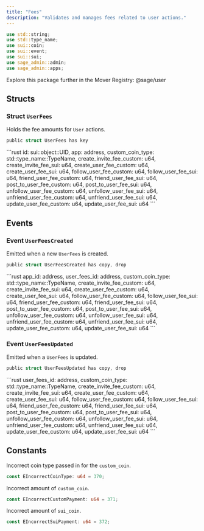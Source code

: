 ```yaml
---
title: "Fees"
description: "Validates and manages fees related to user actions."
---
```


```rust
use std::string;
use std::type_name;
use sui::coin;
use sui::event;
use sui::sui;
use sage_admin::admin;
use sage_admin::apps;
```

<Tip>
  Explore this package further in the Mover Registry: @sage/user
</Tip>

## Structs

### Struct `UserFees`

Holds the fee amounts for `User` actions.

```rust
public struct UserFees has key
```

<Expandable title="Fields">
  ```rust
    id: sui::object::UID,
    app: address,
    custom_coin_type: std::type_name::TypeName,
    create_invite_fee_custom: u64,
    create_invite_fee_sui: u64,
    create_user_fee_custom: u64,
    create_user_fee_sui: u64,
    follow_user_fee_custom: u64,
    follow_user_fee_sui: u64,
    friend_user_fee_custom: u64,
    friend_user_fee_sui: u64,
    post_to_user_fee_custom: u64,
    post_to_user_fee_sui: u64,
    unfollow_user_fee_custom: u64,
    unfollow_user_fee_sui: u64,
    unfriend_user_fee_custom: u64,
    unfriend_user_fee_sui: u64,
    update_user_fee_custom: u64,
    update_user_fee_sui: u64
  ```
</Expandable>

## Events

### Event `UserFeesCreated`

Emitted when a new `UserFees` is created.

```rust
public struct UserFeesCreated has copy, drop
```

<Expandable title="Fields">
  ```rust
    app_id: address,
    user_fees_id: address,
    custom_coin_type: std::type_name::TypeName,
    create_invite_fee_custom: u64,
    create_invite_fee_sui: u64,
    create_user_fee_custom: u64,
    create_user_fee_sui: u64,
    follow_user_fee_custom: u64,
    follow_user_fee_sui: u64,
    friend_user_fee_custom: u64,
    friend_user_fee_sui: u64,
    post_to_user_fee_custom: u64,
    post_to_user_fee_sui: u64,
    unfollow_user_fee_custom: u64,
    unfollow_user_fee_sui: u64,
    unfriend_user_fee_custom: u64,
    unfriend_user_fee_sui: u64,
    update_user_fee_custom: u64,
    update_user_fee_sui: u64
  ```
</Expandable>

### Event `UserFeesUpdated`

Emitted when a `UserFees` is updated.

```rust
public struct UserFeesUpdated has copy, drop
```

<Expandable title="Fields">
  ```rust
    user_fees_id: address,
    custom_coin_type: std::type_name::TypeName,
    create_invite_fee_custom: u64,
    create_invite_fee_sui: u64,
    create_user_fee_custom: u64,
    create_user_fee_sui: u64,
    follow_user_fee_custom: u64,
    follow_user_fee_sui: u64,
    friend_user_fee_custom: u64,
    friend_user_fee_sui: u64,
    post_to_user_fee_custom: u64,
    post_to_user_fee_sui: u64,
    unfollow_user_fee_custom: u64,
    unfollow_user_fee_sui: u64,
    unfriend_user_fee_custom: u64,
    unfriend_user_fee_sui: u64,
    update_user_fee_custom: u64,
    update_user_fee_sui: u64
  ```
</Expandable>

## Constants

Incorrect coin type passed in for the `custom_coin`.

```rust
const EIncorrectCoinType: u64 = 370;
```

Incorrect amount of `custom_coin`.

```rust
const EIncorrectCustomPayment: u64 = 371;
```

Incorrect amount of `sui_coin`.

```rust
const EIncorrectSuiPayment: u64 = 372;
```